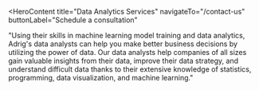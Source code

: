 <HeroContent
  title="Data Analytics Services"
  navigateTo="/contact-us"
  buttonLabel="Schedule a consultation"
>
  "Using their skills in machine learning model training and data analytics,
  Adrig's data analysts can help you make better business decisions by utilizing
  the power of data. Our data analysts help companies of all sizes gain valuable
  insights from their data, improve their data strategy, and understand
  difficult data thanks to their extensive knowledge of statistics, programming,
  data visualization, and machine learning."
</HeroContent>

<ClientCompaniesComponent />
<CountUpAnimationContainer />

<MainContent mainPara="Our Services for Data Analytics" />

<section className="grid grid-cols-2 gap-7 w-full py-8">
  <section className="w-full col-span-1 cursor-pointer">
    <ServiceCard
      service={{
        id: "Insightful-Data-Analysis",
        image: "/servicesPage/data_analysis.png",
        title: "Insightful Data Analysis",
        description:
          "Our data analysis service enables businesses to extract valuable insights through advanced tools and methodologies, such as Exploratory Data Analysis (EDA). We handle data cleaning, preparation, visualization, and analysis using statistical methods and machine learning algorithms, culminating in tailored reports.",
        urlPath: "insightful-data-analysis",
      }}
    />
  </section>

  <section className="w-full col-span-1 cursor-pointer">
    <ServiceCard
      service={{
        id: "Analytics-Consulting-Services",
        image: "/servicesPage/analytics_consulting.png",
        title: "Analytics Consulting Services",
        description:
          "We provide comprehensive consulting services to support your business's data needs, including developing data strategies, conducting in-depth analysis and reporting, building predictive models, and establishing robust data governance frameworks.",
        urlPath: "analytics-consulting-services",
      }}
    />
  </section>
</section>

<section className="grid grid-cols-2 gap-7 w-full py-8">
  <section className="w-full col-span-1 cursor-pointer">
    <ServiceCard
      service={{
        id: "Strategic-Data-Development",
        image: "/servicesPage/data_strategy_development.png",
        title: "Strategic Data Development",
        description:
          "Our team evaluates your data landscape, identifies analytics opportunities, and creates a strategic roadmap. We implement and refine this strategy to help you derive actionable insights, enhancing decision-making processes and optimizing business operations, products, and services.",
        urlPath: "strategic-data-development",
      }}
    />
  </section>

  <section className="w-full col-span-1 cursor-pointer">
    <ServiceCard
      service={{
        id: "Predictive-Data-Models",
        image: "/servicesPage/predictive_analytics.png",
        title: "Predictive Data Models",
        description:
          "We leverage advanced statistical techniques and machine learning algorithms, such as linear regression and random forests, to uncover patterns in your data. Our predictive models forecast future trends and outcomes with high accuracy, empowering your business to make data-driven decisions.",
        urlPath: "predictive-data-models",
      }}
    />
  </section>
</section>

<MainContent mainPara="The Specialized Areas of Our Data Analyst" />

<section className="grid grid-cols-2 gap-7 w-full py-8">
  <section className="w-full col-span-1 cursor-pointer">
    <ServiceCard
      service={{
        id: "Efficient-Machine-Learning",
        image: "/servicesPage/machine_learning.png",
        title: "Efficient Machine Learning",
        description:
          "With proficiency in multiple ML resources like Keras, PyTorch, and Scikit-learn, and various techniques, including reinforcement and transfer learning, our data analysts collaborate with AI developers to build highly efficient models for tasks such as predictive maintenance and anomaly detection.",
        urlPath: "efficient-machine-learning",
      }}
    />
  </section>

  <section className="w-full col-span-1 cursor-pointer">
    <ServiceCard
      service={{
        id: "Advanced-Deep-Learning",
        image: "/servicesPage/deep_learning.png",
        title: "Advanced Deep Learning",
        description:
          "Our team has a thorough understanding of deep learning frameworks like TensorFlow, Caffe, and Theano. With in-depth knowledge of various neural networks, including CNNs and RNNs, we develop business-specific AI models optimized for performance.",
        urlPath: "advanced-deep-learning",
      }}
    />
  </section>
</section>

<section className="grid grid-cols-2 gap-7 w-full py-8">
  <section className="w-full col-span-1 cursor-pointer">
    <ServiceCard
      service={{
        id: "Comprehensive-Data-Preprocessing",
        image: "/servicesPage/data_preprocessing.png",
        title: "Comprehensive Data Preprocessing",
        description:
          "To ensure the data we collect and clean is accurate, complete, and properly formatted, our analysts use advanced resources like SQL, Python, and R. We perform tasks such as data transformation and feature extraction to prepare data for ML model training.",
        urlPath: "comprehensive-data-preprocessing",
      }}
    />
  </section>

  <section className="w-full col-span-1 cursor-pointer">
    <ServiceCard
      service={{
        id: "Supervised-Unsupervised-Learning",
        image: "/servicesPage/supervised_unsupervised_learning.png",
        title: "Supervised and Unsupervised Learning",
        description:
          "With expertise in both supervised and unsupervised learning algorithms, including decision trees, SVMs, k-means, hierarchical clustering, and t-SNE, our data analysts work with both labeled and unlabeled data for AI model training and fine-tuning.",
        urlPath: "supervised-unsupervised-learning",
      }}
    />
  </section>
</section>

<section className="grid grid-cols-2 gap-7 w-full py-8">
  <section className="w-full col-span-1 cursor-pointer">
    <ServiceCard
      service={{
        id: "Precise-Model-Fine-tuning",
        image: "/servicesPage/model_fine_tuning.png",
        title: "Precise Model Fine-tuning",
        description:
          "Our data analysts use techniques such as hyperparameter tuning, cross-validation, and grid search to refine the model's architecture and enhance its accuracy. They also assess performance metrics to identify areas for improvement and fine-tune the model.",
        urlPath: "precise-model-fine-tuning",
      }}
    />
  </section>

  <section className="w-full col-span-1 cursor-pointer">
    <ServiceCard
      service={{
        id: "Effective-Feature-Engineering",
        image: "/servicesPage/feature_engineering.png",
        title: "Effective Feature Engineering",
        description:
          "Adrig’s data analysts excel in feature engineering, employing techniques such as principal component analysis (PCA), feature scaling, and one-hot encoding. They also specialize in domain-specific features, like image feature extraction for computer vision.",
        urlPath: "effective-feature-engineering",
      }}
    />
  </section>
</section>
